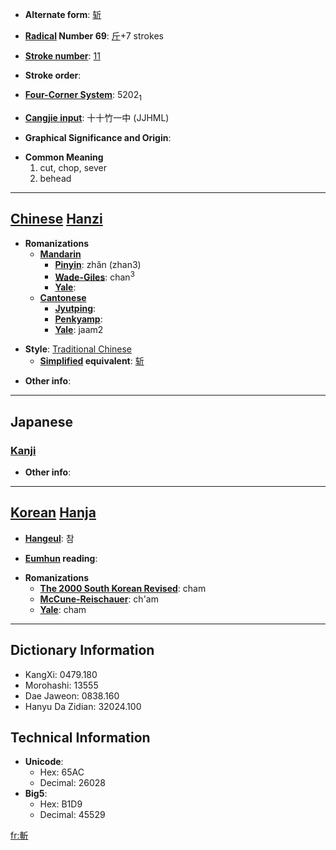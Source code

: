 * '''Alternate form''': [[斩]]

* '''[[Wiktionary:Chinese radical index| Radical]] Number 69''': [[Wiktionary:Chinese radical index 斤|斤]]+7 strokes

* '''[[Wiktionary:Chinese total strokes index|Stroke number]]''': [[Wiktionary:Chinese total strokes index 11|11]]

* '''Stroke order''': 

* '''[[Wiktionary:Chinese four corner index|Four-Corner System]]''': 5202<sub>1</sub>

* '''[[Wiktionary:Chinese Cangjie index|Cangjie input]]''': 十十竹一中 (JJHML)

* '''Graphical Significance and Origin''': 

* '''Common Meaning'''
*#cut, chop, sever
*# behead


----

== [[Chinese]] [[Hanzi]] ==

* '''Romanizations'''
** '''[[Mandarin]]'''
*** '''[[Pinyin]]''': zhǎn (zhan3)
*** '''[[Wade-Giles]]''': chan<sup>3</sup>
*** '''[[Yale]]''': 
** '''[[Cantonese]]'''
*** '''[[Jyutping]]''':
*** '''[[Penkyamp]]''': 
*** '''[[Yale]]''': jaam2

* '''Style''': [[Traditional Chinese]] 
** '''[[Simplified Chinese|Simplified]] equivalent''': [[斩]]

* '''Other info''': 

----

==Japanese==
===[[Kanji]]===
{{kanji|on readings=[[ざん]] (zan), [[さん]] (san)
|kun readings=[[きる]] (kiru)
}}

* '''Other info''':  

----

== [[Korean]] [[Hanja]] ==

* '''[[Hangeul]]''': 참

* '''[[Eumhun]] reading''': 

* '''Romanizations'''
** '''[[The 2000 South Korean Revised Romanization|The 2000 South Korean Revised]]''': cham
** '''[[McCune-Reischauer]]''': ch'am
** '''[[Yale]]''': cham

----

== Dictionary Information ==

* KangXi: 0479.180
* Morohashi: 13555
* Dae Jaweon: 0838.160
* Hanyu Da Zidian: 32024.100

== Technical Information ==

* '''Unicode''':
** Hex: 65AC
** Decimal: 26028
* '''Big5''':
** Hex: B1D9
** Decimal: 45529

[[fr:斬]]